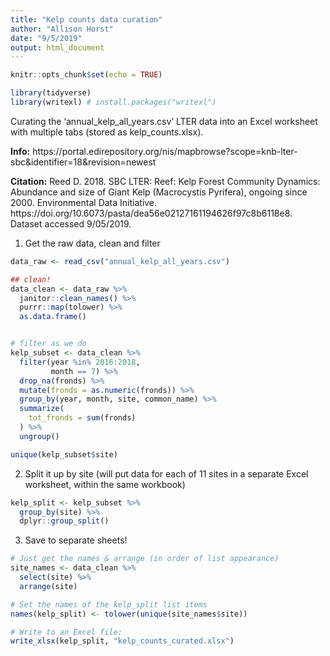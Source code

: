```yaml
---
title: "Kelp counts data curation"
author: "Allison Horst"
date: "9/5/2019"
output: html_document
---
```


```r
knitr::opts_chunk$set(echo = TRUE)
```

```r
library(tidyverse)
library(writexl) # install.packages("writexl")
```


Curating the 'annual_kelp_all_years.csv' LTER data into an Excel worksheet with multiple tabs (stored as kelp_counts.xlsx). 

**Info:** https://portal.edirepository.org/nis/mapbrowse?scope=knb-lter-sbc&identifier=18&revision=newest

**Citation:** Reed D. 2018. SBC LTER: Reef: Kelp Forest Community Dynamics: Abundance and size of Giant Kelp (Macrocystis Pyrifera), ongoing since 2000. Environmental Data Initiative. https://doi.org/10.6073/pasta/dea56e02127161194626f97c8b6118e8. Dataset accessed 9/05/2019.

1. Get the raw data, clean and filter
```r

data_raw <- read_csv("annual_kelp_all_years.csv")

## clean!
data_clean <- data_raw %>% 
  janitor::clean_names() %>% 
  purrr::map(tolower) %>% 
  as.data.frame()


# filter as we do
kelp_subset <- data_clean %>% 
  filter(year %in% 2016:2018, 
         month == 7) %>%
  drop_na(fronds) %>% 
  mutate(fronds = as.numeric(fronds)) %>% 
  group_by(year, month, site, common_name) %>% 
  summarize(
    tot_fronds = sum(fronds)
  ) %>%
  ungroup()

unique(kelp_subset$site) 

```

2. Split it up by site (will put data for each of 11 sites in a separate Excel worksheet, within the same workbook)
```r

kelp_split <- kelp_subset %>% 
  group_by(site) %>% 
  dplyr::group_split()

```

3. Save to separate sheets!
```r

# Just get the names & arrange (in order of list appearance)
site_names <- data_clean %>%
  select(site) %>%
  arrange(site)

# Set the names of the kelp_split list items
names(kelp_split) <- tolower(unique(site_names$site))

# Write to an Excel file: 
write_xlsx(kelp_split, "kelp_counts_curated.xlsx")
```

